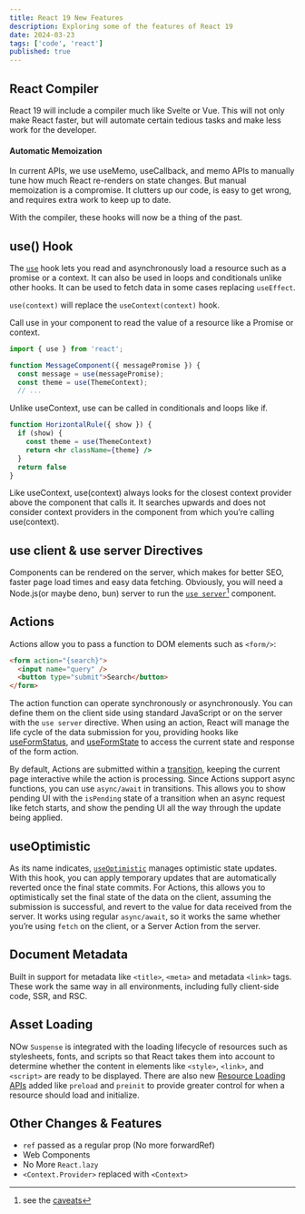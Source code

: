 ```yaml
---
title: React 19 New Features
description: Exploring some of the features of React 19
date: 2024-03-23
tags: ['code', 'react']
published: true
---
```


## React Compiler

React 19 will include a compiler much like Svelte or Vue. This will not only make React faster, but will automate certain tedious tasks and make less work for the developer.

#### Automatic Memoization

In current APIs, we use useMemo, useCallback, and memo APIs to manually tune how much React re-renders on state changes. But manual memoization is a compromise. It clutters up our code, is easy to get wrong, and requires extra work to keep up to date.

With the compiler, these hooks will now be a thing of the past.

## use() Hook

The [`use`](https://react.dev/reference/react/use) hook lets you read and asynchronously load a resource such as a promise or a context. It can also be used in loops and conditionals unlike other hooks. It can be used to fetch data in some cases replacing `useEffect`.

`use(context)` will replace the `useContext(context)` hook.

Call use in your component to read the value of a resource like a Promise or context.

```jsx {4-5}
import { use } from 'react';

function MessageComponent({ messagePromise }) {
  const message = use(messagePromise);
  const theme = use(ThemeContext);
  // ...
```

Unlike useContext, use can be called in conditionals and loops like if.

```jsx {2-3}
function HorizontalRule({ show }) {
  if (show) {
    const theme = use(ThemeContext)
    return <hr className={theme} />
  }
  return false
}
```

<Callout type="warning">
  Like useContext, use(context) always looks for the closest context provider
  above the component that calls it. It searches upwards and does not consider
  context providers in the component from which you’re calling use(context).
</Callout>

## use client & use server Directives

Components can be rendered on the server, which makes for better SEO, faster page load times and easy data fetching. Obviously, you will need a Node.js(or maybe deno, bun) server to run the [`use server`](https://react.dev/reference/react/use-server)[^1] component.

## Actions

Actions allow you to pass a function to DOM elements such as `<form/>`:

```html /action/
<form action="{search}">
  <input name="query" />
  <button type="submit">Search</button>
</form>
```

The action function can operate synchronously or asynchronously. You can define them on the client side using standard JavaScript or on the server with the `use server` directive. When using an action, React will manage the life cycle of the data submission for you, providing hooks like [useFormStatus](https://react.dev/reference/react-dom/hooks/useFormStatus), and [useFormState](https://react.dev/reference/react-dom/hooks/useFormState) to access the current state and response of the form action.

By default, Actions are submitted within a [transition](https://react.dev/reference/react/useTransition), keeping the current page interactive while the action is processing. Since Actions support async functions, you can use `async/await` in transitions. This allows you to show pending UI with the `isPending` state of a transition when an async request like fetch starts, and show the pending UI all the way through the update being applied.

## useOptimistic

As its name indicates, [`useOptimistic`](https://react.dev/reference/react/useOptimistic) manages optimistic state updates. With this hook, you can apply temporary updates that are automatically reverted once the final state commits. For Actions, this allows you to optimistically set the final state of the data on the client, assuming the submission is successful, and revert to the value for data received from the server. It works using regular `async/await`, so it works the same whether you’re using `fetch` on the client, or a Server Action from the server.

## Document Metadata

Built in support for metadata like `<title>`, `<meta>` and metadata `<link>` tags. These work the same way in all environments, including fully client-side code, SSR, and RSC.

## Asset Loading

NOw `Suspense` is integrated with the loading lifecycle of resources such as stylesheets, fonts, and scripts so that React takes them into account to determine whether the content in elements like `<style>`, `<link>`, and `<script>` are ready to be displayed. There are also new [Resource Loading APIs](https://react.dev/reference/react-dom#resource-preloading-apis) added like `preload` and `preinit` to provide greater control for when a resource should load and initialize.

## Other Changes & Features

- `ref` passed as a regular prop (No more forwardRef)
- Web Components
- No More `React.lazy`
- `<Context.Provider>` replaced with `<Context>`

[^1]: see the [caveats](https://react.dev/reference/react/use-server#caveats)
